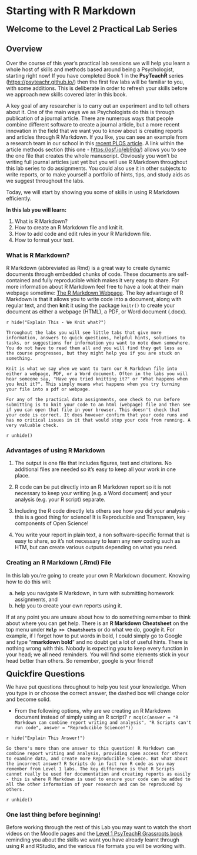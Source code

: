 # Starting with R Markdown

<span style="font-size: 22px; font-weight: bold; color: var(--purple);">Welcome to the Level 2 Practical Lab Series</span>

## Overview

Over the course of this year's practical lab sessions we will help you learn a whole host of skills and methods based around being a Psychologist, starting right now! If you have completed Book 1 in the **PsyTeachR** series (<a href="https://psyteachr.github.io/" target = "_blank">https://psyteachr.github.io/</a>) then the first few labs will be familiar to you, with some additions. This is deliberate in order to refresh your skills before we approach new skills covered later in this book.

A key goal of any researcher is to carry out an experiment and to tell others about it. One of the main ways we as Psychologists do this is through publication of a journal article. There are numerous ways that people combine different software to create a journal article, but a more recent innovation in the field that we want you to know about is creating reports and articles through R Markdown. If you like, you can see an example from a research team in our school in this <a href ="http://journals.plos.org/plosone/article?id=10.1371/journal.pone.0185093" target = "_blank">recent PLOS article</a>. A link within the article methods section (this one - <a href="https://osf.io/eb9dq/" target = "_blank">https://osf.io/eb9dq/</a>) allows you to see the one file that creates the whole manuscript. Obviously you won't be writing full journal articles just yet but you will use R Markdown throughout this lab series to do assignments. You could also use it in other subjects to write reports, or to make yourself a portfolio of hints, tips, and study aids as we suggest throughout the labs. 

Today, we will start by showing you some of skills in using R Markdown efficiently.

**In this lab you will learn\:**

1. What is R Markdown?
2. How to create an R Markdown file and knit it.
3. How to add code and edit rules in your R Markdown file.
4. How to format your text.

### What is R Markdown?

R Markdown (abbreviated as Rmd) is a great way to create dynamic documents through embedded chunks of code. These documents are self-contained and fully reproducible which makes it very easy to share. For more information about R Markdown feel free to have a look at their main webpage sometime: <a href="http://rmarkdown.rstudio.com" target = "_blank">The R Markdown Webpage</a>. The key advantage of R Markdown is that it allows you to write code into a document, along with regular text, and then **knit** it using the package `knitr()` to create your document as either a webpage (HTML), a PDF, or Word document (.docx). 

`r hide("Explain This - We Knit what?")`
```block
Throughout the labs you will see little tabs that give more information, answers to quick questions, helpful hints, solutions to tasks, or suggestions for information you want to note down somewhere. You do not have to read them all and you will find they get less as the course progresses, but they might help you if you are stuck on something.    

Knit is what we say when we want to turn our R Markdown file into either a webpage, PDF, or a Word document. Often in the labs you will hear someone say, "Have you tried knitting it?" or "What happens when you knit it?". This simply means what happens when you try turning your file into a pdf or webpage. 

For any of the practical data assignments, one check to run before submitting is to knit your code to an html (webpage) file and then see if you can open that file in your browser. This doesn't check that your code is correct. It does however confirm that your code runs and has no critical issues in it that would stop your code from running. A very valuable check.
```
`r unhide()`  

### Advantages of using R Markdown

1. The output is one file that includes figures, text and citations. No additional files are needed so it's easy to keep all your work in one place. 

2. R code can be put directly into an R Markdown report so it is not necessary to keep your writing (e.g. a Word document) and your analysis (e.g. your R script) separate.  

3. Including the R code directly lets others see how you did your analysis - this is a good thing for science! It is Reproducible and Transparen, key components of Open Science!  

4. You write your report in plain text, a non software-specific format that is easy to share, so it's not necessary to learn any new coding such as HTM, but can create various outputs depending on what you need. 

### Creating an R Markdown (.Rmd) File

In this lab you're going to create your own R Markdown document. Knowing how to do this will:

a. help you navigate R Markdown, in turn with submitting homework assignments, and
b. help you to create your own reports using it.

If at any point you are unsure about how to do something remember to think about where you can get help. There is an **R Markdown Cheatsheet** on the top menu under **`Help >> Cheatsheets`** or do what we do, google it. For example, if I forget how to put words in bold, I could simply go to Google and type "**rmarkdown bold**" and no doubt get a lot of useful hints. There is nothing wrong with this. Nobody is expecting you to keep every function in your head; we all need reminders. You will find some elements stick in your head better than others. So remember, google is your friend!

<span style="font-size: 22px; font-weight: bold; color: var(--green);">Quickfire Questions</span>

We have put questions throughout to help you test your knowledge. When you type in or choose the correct answer, the dashed box will change color and become solid.

- From the following options, why are we creating an R Markdown document instead of simply using an R script? `r mcq(c(answer = "R Markdown can combine report writing and analysis", "R Scripts can't run code", answer = "Reproducible Science!"))`  

`r hide("Explain This Answer!")`
```block
So there's more than one answer to this question! R Markdown can combine report writing and analysis, providing open access for others to examine data, and create more Reproducible Science. But what about the incorrect answer? R Scripts do in fact run R code as you may remember from Level 1 labs. The key difference is that R Scripts cannot really be used for documentation and creating reports as easily - this is where R Markdown is used to ensure your code can be added to all the other information of your research and can be reproduced by others.
```
`r unhide()`  

### One last thing before beginning!

Before working through the rest of this Lab you may want to watch the short videos on the Moodle pages and the <a href = "https://psyteachr.github.io/ug1-practical/" target = "_blank">Level 1 PsyTeachR Grassroots book</a> reminding you about the skills we want you have already learnt through using R and RStudio, and the various file formats you will be working with. 

